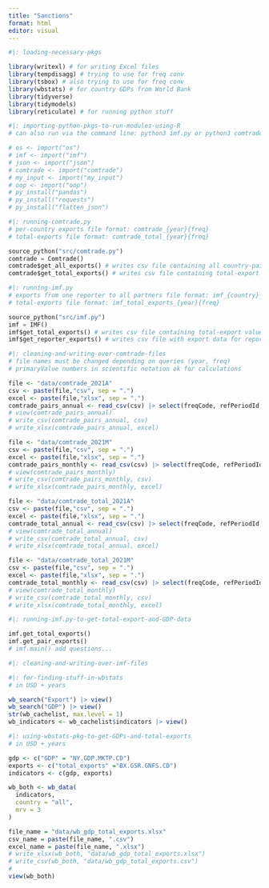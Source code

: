 ```yaml
---
title: "Sanctions"
format: html
editor: visual
---
```


```r
#|: loading-necessary-pkgs

library(writexl) # for writing Excel files
library(tempdisagg) # trying to use for freq conv
library(tsbox) # also trying to use for freq conv
library(wbstats) # for country GDPs from World Bank
library(tidyverse) 
library(tidymodels)
library(reticulate) # for running python stuff
```

```r
#|: importing-python-pkgs-to-run-modules-using-R
# can also run via the command line: python3 imf.py or python3 comtrade.py

# os <- import("os")
# imf <- import("imf")
# json <- import("json")
# comtrade <- import("comtrade")
# my_input <- import("my_input")
# oop <- import("oop")
# py_install("pandas")
# py_install("requests")
# py_install("flatten_json")
```

```python
#|: running-comtrade.py
# per-country exports file format: comtrade_{year}{freq} 
# total-exports file format: comtrade_total_{year}{freq}

source_python("src/comtrade.py")
comtrade = Comtrade()
comtrade$get_all_exports() # writes csv file containing all country-pair export data
comtrade$get_total_exports() # writes csv file containing total-export values for each country
```

```python
#|: running-imf.py
# exports from one reporter to all partners file format: imf_{country}_all_exports_{year}{freq}
# total-exports file format: imf_total_exports_{year}{freq}

source_python("src/imf.py")
imf = IMF()
imf$get_total_exports() # writes csv file containing total-export values for each country
imf$get_reporter_exports() # writes csv file with export data for reporter to all partners
```

```r
#|: cleaning-and-writing-over-comtrade-files
# file names must be changed depending on queries (year, freq)
# primaryValue numbers in scientific notation ok for calculations

file <- "data/comtrade_2021A"
csv <- paste(file,"csv", sep = ".")
excel <- paste(file,"xlsx", sep = ".")
comtrade_pairs_annual <- read_csv(csv) |> select(freqCode, refPeriodId, refYear, refMonth, reporterCode, reporterISO, reporterDesc, flowDesc, partnerCode, partnerISO, partnerDesc, cmdDesc, primaryValue)
# view(comtrade_pairs_annual)
# write_csv(comtrade_pairs_annual, csv)
# write_xlsx(comtrade_pairs_annual, excel)

file <- "data/comtrade_2021M"
csv <- paste(file,"csv", sep = ".")
excel <- paste(file,"xlsx", sep = ".")
comtrade_pairs_monthly <- read_csv(csv) |> select(freqCode, refPeriodId, refYear, refMonth, reporterCode, reporterISO, reporterDesc, flowDesc, partnerCode, partnerISO, partnerDesc, cmdDesc, primaryValue)
# view(comtrade_pairs_monthly)
# write_csv(comtrade_pairs_monthly, csv)
# write_xlsx(comtrade_pairs_monthly, excel)

file <- "data/comtrade_total_2021A"
csv <- paste(file,"csv", sep = ".")
excel <- paste(file,"xlsx", sep = ".")
comtrade_total_annual <- read_csv(csv) |> select(freqCode, refPeriodId, refYear, refMonth, reporterCode, reporterISO, reporterDesc, flowDesc, partnerCode, partnerISO, partnerDesc, cmdDesc, primaryValue)
# view(comtrade_total_annual)
# write_csv(comtrade_total_annual, csv)
# write_xlsx(comtrade_total_annual, excel)

file <- "data/comtrade_total_2021M"
csv <- paste(file,"csv", sep = ".")
excel <- paste(file,"xlsx", sep = ".")
comtrade_total_monthly <- read_csv(csv) |> select(freqCode, refPeriodId, refYear, refMonth, reporterCode, reporterISO, reporterDesc, flowDesc, partnerCode, partnerISO, partnerDesc, cmdDesc, primaryValue)
# view(comtrade_total_monthly)
# write_csv(comtrade_total_monthly, csv)
# write_xlsx(comtrade_total_monthly, excel)
```

```python
#|: running-imf.py-to-get-total-export-and-GDP-data

imf.get_total_exports()
imf.get_pair_exports()
# imf.main() add questions...
```

```r
#|: cleaning-and-writing-over-imf-files


```

```r
#|: for-finding-stuff-in-wbstats
# in USD + years

wb_search("Export") |> view()
wb_search("GDP") |> view()
str(wb_cachelist, max.level = 1)
wb_indicators <- wb_cachelist$indicators |> view()
```

```r
#|: using-wbstats-pkg-to-get-GDPs-and-total-exports
# in USD + years 

gdp <- c("GDP" = "NY.GDP.MKTP.CD")
exports <- c("total_exports" ="BX.GSR.GNFS.CD")
indicators <- c(gdp, exports)

wb_both <- wb_data(
  indicators, 
  country = "all",
  mrv = 3
)

file_name = "data/wb_gdp_total_exports.xlsx"
csv_name = paste(file_name, ".csv")
excel_name = paste(file_name, ".xlsx")
# write_xlsx(wb_both, "data/wb_gdp_total_exports.xlsx")
# write_csv(wb_both, "data/wb_gdp_total_exports.csv")
# 
view(wb_both)
```
